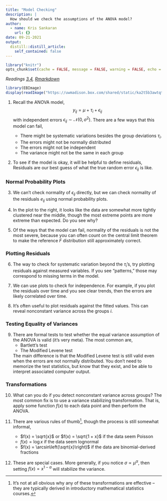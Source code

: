```yaml
---
title: "Model Checking"
description: |
  How should we check the assumptions of the ANOVA model?
author:
  - name: Kris Sankaran
    url: {}
date: 09-21-2021
output:
  distill::distill_article:
    self_contained: false
---
```



```r
library("knitr")
opts_chunk$set(cache = FALSE, message = FALSE, warning = FALSE, echo = TRUE)
```

_Readings [3.4](), [Rmarkdown]()_

```r
library(EBImage)
display(readImage("https://uwmadison.box.com/shared/static/ka2t5b3awtqt0mqdqtm8o5zbzs8ur7xp.png"))
```

1. Recall the ANOVA model,
$$
y_{i j}=\mu+\tau_{i}+\epsilon_{i j}
$$
  with independent errors $\epsilon_{ij} \sim \mathcal{N}\left(0,
  \sigma^2\right)$. There are a few ways that this model can fail,

   * There might be systematic variations besides the group deviations $\tau_i$.
   * The errors might not be normally distributed
   * The errors might not be independent
   * The variance might not be the same in each group

2. To see if the model is okay, it will be helpful to define residuals,
\begin{align*}
e_{i j} &=y_{i j}-\hat{y}_{i j} \\
&=y_{i j}-\bar{y}_{i}.
\end{align*}
    Residuals are our best guess of what the true random error $\epsilon_{ij}$ is
like.

### Normal Probability Plots

3. We can’t check normality of $\epsilon_{ij}$ directly, but we can check
normality of the residuals $e_{ij}$ using normal probability plots.

4. In the plot to the right, it looks like the data are somewhat more tightly clustered near the middle, though the most extreme points are more extreme than expected. Do you see why?

5. Of the ways that the model can fail, normality of the residuals is not the
most severe, because you can often count on the central limit theorem to make
the reference $F$ distribution still approximately correct.

### Plotting Residuals

6. The way to check for systematic variation beyond the $\tau_i$’s, try plotting
residuals against measured variables. If you see "patterns," those may
correspond to missing terms in the model.

7. We can use plots to check for independence. For example, if you plot the
residuals over time and you see clear trends, then the errors are likely
correlated over time.

8. It's often useful to plot residuals against the fitted values. This can
reveal nonconstant variance across the groups $i$.

### Testing Equality of Variances

9. There are formal tests to test whether the equal variance assumption of the ANOVA is valid (it’s very meta). The most common are,
    * Bartlett’s test
    * The Modified Levene test

    The main difference is that the Modified Levene test is still valid even when the errors are not normally distributed. You don’t need to memorize the test statistics, but know that they exist, and be able to interpret associated computer output.

### Transformations

10. What can you do if you detect nonconstant variance across groups? The most
common fix is to use a variance stabilizing transformation. That is, apply some
function $f(x)$ to each data point and then perform the ANOVA.

11. There are various rules of thumb^[It’s not at all obvious why any of these transformations are effective --
they are typically derived in introductory mathematical statistics courses.], though the process is still somewhat
informal,
    * $f(x) = \sqrt{x}$ or $f(x) = \sqrt{1 + x}$ if the data seem Poisson
    * $f(x) = \log x$ if the data seem lognormal
    * $f(x) = \arcsin\left(\sqrt{x}\right)$ if the data are binomial-derived fractions
  
12. These are special cases. More generally, if you notice $\sigma \propto
\mu^\alpha$, then setting $f(x) = x^{1 - \alpha}$ will stabilize the variance.